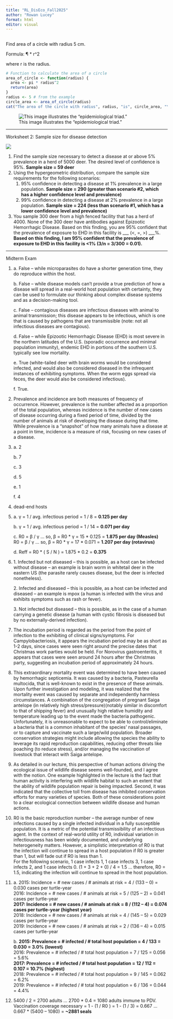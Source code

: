 ```yaml
---
title: "RL_DisEco_Fall2025"
author: "Rowan Lucey"
format: html
editor: visual
---
```


## 

Find area of a circle with radius 5 cm.

Formula: ¶ \* r\^2

where r is the radius.

```r
# Function to calculate the area of a circle
area_of_circle <- function(radius) {
  area <- pi * radius^2
  return(area)
}
radius <- 5 # from the example
circle_area <- area_of_circle(radius)
cat("The area of the circle with radius", radius, "is", circle_area, "\n")
```

![This image illustrates the "epidemiological triad."](images/clipboard-4022709011.png)

------------------------------------------------------------------------

Worksheet 2: Sample size for disease detection

![](Downloads/ss_table.png)

1.  Find the sample size necessary to detect a disease at or above 5% prevalence in a herd of 5000 deer. The desired level of confidence is 95%. **Sample size = 59 deer**
2.  Using the hypergeometric distribution, compare the sample size requirements for the following scenarios:
    1.  95% confidence in detecting a disease at 1% prevalence in a large population. **Sample size = 290 (greater than scenario #2, which has a higher confidence level and prevalence)**
    2.  99% confidence in detecting a disease at 2% prevalence in a large population. **Sample size = 224 (less than scenario #1, which has a lower confidence level and prevalence)**
3.  You sample 300 deer from a high fenced facility that has a herd of 4000. None of the 300 deer have antibodies against Epizootic Hemorrhagic Disease. Based on this finding, you are 95% confident that the prevalence of exposure to EHD in this facility is \_\_\_ (\<, =, \>) \_\_\_%. **Based on this finding, I am 95% confident that the prevalence of exposure to EHD in this facility is \<1% (3/n = 3/300 = 0.01).**

------------------------------------------------------------------------

Midterm Exam

1.  a\. False – while microparasites do have a shorter generation time, they do reproduce within the host.

    b\. False – while disease models can’t provide a true prediction of how a disease will spread in a real-world host population with certainty, they can be used to formulate our thinking about complex disease systems and as a decision-making tool.

    c\. False – contagious diseases are infectious diseases with animal to animal transmission; this disease appears to be infectious, which is one that is caused by pathogens that are transmissible (note: not all infectious diseases are contagious).

    d\. False – while Epizootic Hemorrhagic Disease (EHD) is most severe in the northern latitudes of the U.S. (sporadic occurrence and minimal population immunity), endemic EHD in portions of the southern U.S. typically see low mortality.

    e\. True (white-tailed deer with brain worms would be considered infected, and would also be considered diseased in the infrequent instances of exhibiting symptoms. When the worm eggs spread via feces, the deer would also be considered infectious).

    f\. True.

2.  Prevalence and incidence are both measures of frequency of occurrence. However, prevalence is the number affected as a proportion of the total population, whereas incidence is the number of new cases of disease occurring during a fixed period of time, divided by the number of animals at risk of developing the disease during that time. While prevalence is a “snapshot” of how many animals have a disease at a point in time, incidence is a measure of risk, focusing on new cases of a disease.

3.  a\. 2

    b\. 7

    c\. 3

    d\. 5

    e\. 1

    f\. 4

4.  dead-end hosts

5.  a\. γ = 1 / avg. infectious period = 1 / 8 = **0.125 per day**

    b\. γ = 1 / avg. infectious period = 1 / 14 = **0.071 per day**

    c\. R0 = β / γ ... so, β = R0 \* γ = 15 \* 0.125 = **1.875 per day (Measles)**\
    R0 = β / γ ... so, β = R0 \* γ = 17 \* 0.071 = **1.207 per day (rotavirus)**

    d\. Reff = R0 \* ( S / N ) = 1.875 \* 0.2 = **0.375**

6.  1\. Infected but not diseased – this is possible, as a host can be infected without disease – an example is brain worm in whitetail deer in the eastern US (the parasite rarely causes disease, but the deer is infected nonetheless).

    2\. Infected and diseased – this is possible, as a host can be infected and diseased – an example is mpox (a human is infected with the virus and exhibits symptoms such as rash or fever).

    3\. Not infected but diseased – this is possible, as in the case of a human carrying a genetic disease (a human with cystic fibrosis is diseased but by no externally-derived infection).

7.  The incubation period is regarded as the period from the point of infection to the exhibiting of clinical signs/symptoms. For Campylobacteriosis, it appears the incubation period may be as short as 1-2 days, since cases were seen right around the precise dates that Christmas work parties would be held. For Norovirus gastroenteritis, it appears that cases were seen around 24 hours after the Christmas party, suggesting an incubation period of approximately 24 hours.

8.  This extraordinary mortality event was determined to have been caused by hemorrhagic septicemia. It was caused by a bacteria, Pasteurella multocida, that is well-known to exist in the presence of these animals. Upon further investigation and modeling, it was realized that the mortality event was caused by separate and independently harmless circumstances. A combination of the congregation of pregnant Saiga antelope (in relatively high stress/pressure)(notably similar in discomfort to that of shipping fever) and unusually high relative humidity and temperature leading up to the event made the bacteria pathogenic. Unfortunately, it is unreasonable to expect to be able to control/eliminate a bacteria that is a common inhabitant of the species’ nasal passages, or to capture and vaccinate such a large/wild population. Broader conservation strategies might include allowing the species the ability to leverage its rapid reproduction capabilities, reducing other threats like poaching (to reduce stress), and/or managing the vaccination of livestock that interact with Saiga antelope.

9.  As detailed in our lecture, this perspective of human actions driving the ecological issue of wildlife disease seems well-founded, and I agree with the notion. One example highlighted in the lecture is the fact that human activity is interfering with wildlife habitat to such an extent that the ability of wildlife population repair is being impacted. Second, it was indicated that the collective toll from disease has inhibited conservation efforts for many varieties of species. Both of these considerations point to a clear ecological connection between wildlife disease and human actions.

10. R0 is the basic reproduction number – the average number of new infections caused by a single infected individual in a fully susceptible population. It is a metric of the potential transmissibility of an infectious agent. In the context of real-world utility of R0, individual variation in infectiousness has been widely documented, and underlying heterogeneity matters. However, a simplistic interpretation of R0 is that the infection will continue to spread in a host population if R0 is greater than 1, but will fade out if R0 is less than 1. \
    For the following scenario, 1 case infects 1, 1 case infects 3, 1 case infects 2, and 1 case infects 0. (1 + 3 + 2 + 0) / 4 = 1.5 ... therefore, R0 = 1.5, indicating the infection will continue to spread in the host population.

11. a\. 2015: Incidence = \# new cases / \# animals at risk = 4 / (133 – 0) = 0.030 cases per turtle-year\
    2016: Incidence = \# new cases / \# animals at risk = 5 / (125 – 2) = 0.041 cases per turtle-year\
    **2017: Incidence = \# new cases / \# animals at risk = 8 / (112 – 4) = 0.074 cases per turtle-year (highest year)**\
    2018: Incidence = \# new cases / \# animals at risk = 4 / (145 – 5) = 0.029 cases per turtle-year\
    2019: Incidence = \# new cases / \# animals at risk = 2 / (136 – 4) = 0.015 cases per turtle-year

    b\. **2015: Prevalence = \# infected / \# total host population = 4 / 133 = 0.030 = 3.0% (lowest)**\
    2016: Prevalence = \# infected / \# total host population = 7 / 125 = 0.056 = 5.6%\
    **2017: Prevalence = \# infected / \# total host population = 12 / 112 = 0.107 = 10.7% (highest)**\
    2018: Prevalence = \# infected / \# total host population = 9 / 145 = 0.062 = 6.2%\
    2019: Prevalence = \# infected / \# total host population = 6 / 136 = 0.044 = 4.4%

12. 5400 / 2 = 2700 adults ... 2700 \* 0.4 = 1080 adults immune to PDV. Vaccination coverage necessary = 1 - (1 / R0 ) = 1 - (1 / 3) = 0.667 ... 0.667 \* (5400 – 1080) = **\~2881 seals**
